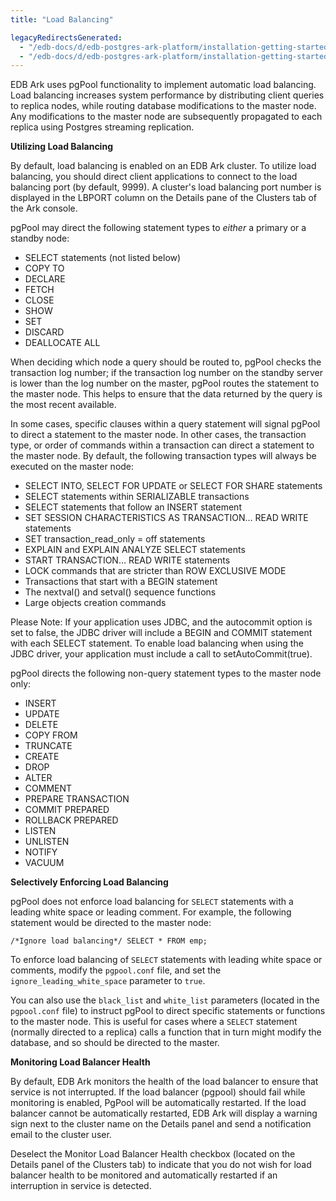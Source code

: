 ```yaml
---
title: "Load Balancing"

legacyRedirectsGenerated:
  - "/edb-docs/d/edb-postgres-ark-platform/installation-getting-started/getting-started-guide/3.5/load_balancing.html"
  - "/edb-docs/d/edb-postgres-ark-platform/installation-getting-started/getting-started-guide/latest/load_balancing.html"
---
```


<div id="load_balancing" class="registered_link"></div>

EDB Ark uses pgPool functionality to implement automatic load balancing. Load balancing increases system performance by distributing client queries to replica nodes, while routing database modifications to the master node. Any modifications to the master node are subsequently propagated to each replica using Postgres streaming replication.

**Utilizing Load Balancing**

By default, load balancing is enabled on an EDB Ark cluster. To utilize load balancing, you should direct client applications to connect to the load balancing port (by default, 9999). A cluster's load balancing port number is displayed in the LBPORT column on the Details pane of the Clusters tab of the Ark console.

pgPool may direct the following statement types to *either* a primary or a standby node:

-   SELECT statements (not listed below)
-   COPY TO
-   DECLARE
-   FETCH
-   CLOSE
-   SHOW
-   SET
-   DISCARD
-   DEALLOCATE ALL

When deciding which node a query should be routed to, pgPool checks the transaction log number; if the transaction log number on the standby server is lower than the log number on the master, pgPool routes the statement to the master node. This helps to ensure that the data returned by the query is the most recent available.

In some cases, specific clauses within a query statement will signal pgPool to direct a statement to the master node. In other cases, the transaction type, or order of commands within a transaction can direct a statement to the master node. By default, the following transaction types will always be executed on the master node:

-   SELECT INTO, SELECT FOR UPDATE or SELECT FOR SHARE statements
-   SELECT statements within SERIALIZABLE transactions
-   SELECT statements that follow an INSERT statement
-   SET SESSION CHARACTERISTICS AS TRANSACTION… READ WRITE statements
-   SET transaction_read_only = off statements
-   EXPLAIN and EXPLAIN ANALYZE SELECT statements
-   START TRANSACTION… READ WRITE statements
-   LOCK commands that are stricter than ROW EXCLUSIVE MODE
-   Transactions that start with a BEGIN statement
-   The nextval() and setval() sequence functions
-   Large objects creation commands

Please Note: If your application uses JDBC, and the autocommit option is set to false, the JDBC driver will include a BEGIN and COMMIT statement with each SELECT statement. To enable load balancing when using the JDBC driver, your application must include a call to setAutoCommit(true).

pgPool directs the following non-query statement types to the master node only:

-   INSERT
-   UPDATE
-   DELETE
-   COPY FROM
-   TRUNCATE
-   CREATE
-   DROP
-   ALTER
-   COMMENT
-   PREPARE TRANSACTION
-   COMMIT PREPARED
-   ROLLBACK PREPARED
-   LISTEN
-   UNLISTEN
-   NOTIFY
-   VACUUM

**Selectively Enforcing Load Balancing**

pgPool does not enforce load balancing for `SELECT` statements with a leading white space or leading comment. For example, the following statement would be directed to the master node:

`/*Ignore load balancing*/ SELECT * FROM emp;`

To enforce load balancing of `SELECT` statements with leading white space or comments, modify the `pgpool.conf` file, and set the `ignore_leading_white_space` parameter to `true`.

You can also use the `black_list` and `white_list` parameters (located in the `pgpool.conf` file) to instruct pgPool to direct specific statements or functions to the master node. This is useful for cases where a `SELECT` statement (normally directed to a replica) calls a function that in turn might modify the database, and so should be directed to the master.

**Monitoring Load Balancer Health**

By default, EDB Ark monitors the health of the load balancer to ensure that service is not interrupted. If the load balancer (pgpool) should fail while monitoring is enabled, PgPool will be automatically restarted. If the load balancer cannot be automatically restarted, EDB Ark will display a warning sign next to the cluster name on the Details panel and send a notification email to the cluster user.

Deselect the Monitor Load Balancer Health checkbox (located on the Details panel of the Clusters tab) to indicate that you do not wish for load balancer health to be monitored and automatically restarted if an interruption in service is detected.
